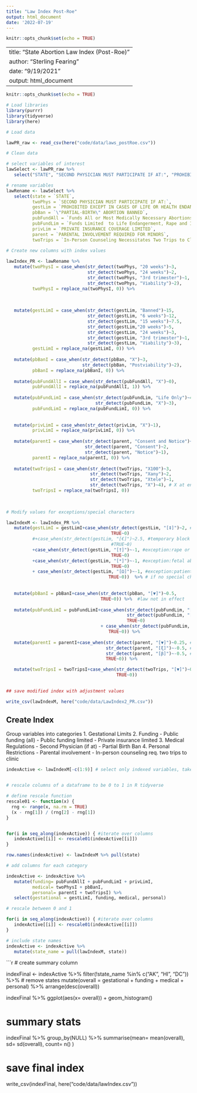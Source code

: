 ```yaml
---
title: "Law Index Post-Roe"
output: html_document
date: '2022-07-19'
---
```


```r
knitr::opts_chunk$set(echo = TRUE)
```

---
title: "State Abortion Law Index (Post-Roe)"
author: "Sterling Fearing"
date: "9/19/2021"
output: html_document
---

```r
knitr::opts_chunk$set(echo = TRUE)
```

```r
# Load libraries
library(purrr)
library(tidyverse)
library(here)
```

```r
# Load data

lawPR_raw <- read_csv(here("code/data/laws_postRoe.csv"))


```

```r
# Clean data

# select variables of interest
lawSelect <- lawPR_raw %>%
   select("STATE", "SECOND PHYSICIAN MUST PARTICIPATE IF AT:", "PROHIBITED EXCEPT IN CASES OF LIFE OR HEALTH ENDANGERMENT IF AT:", "\"PARTIAL-BIRTH\" ABORTION BANNED", "Funds All or Most Medically Necessary Abortions", "Funds Limited  to Life Endangerment, Rape and Incest", "PRIVATE INSURANCE COVERAGE LIMITED", "PARENTAL INVOLVEMENT REQUIRED FOR MINORS", "In-Person Counseling Necessitates Two Trips to Clinic")

# rename variables
lawRename <- lawSelect %>%
   select(state = `STATE`,
          twoPhys = `SECOND PHYSICIAN MUST PARTICIPATE IF AT:`,
          gestLim = `PROHIBITED EXCEPT IN CASES OF LIFE OR HEALTH ENDANGERMENT IF AT:`,
          pbBan = `\"PARTIAL-BIRTH\" ABORTION BANNED`,
          pubFundAll = `Funds All or Most Medically Necessary Abortions`,
          pubFundLim = `Funds Limited  to Life Endangerment, Rape and Incest`,
          privLim = `PRIVATE INSURANCE COVERAGE LIMITED`,
          parent = `PARENTAL INVOLVEMENT REQUIRED FOR MINORS`,
          twoTrips = `In-Person Counseling Necessitates Two Trips to Clinic`)

```

```r

# Create new columns with index values
   
lawIndex_PR <- lawRename %>%
   mutate(twoPhysI = case_when(str_detect(twoPhys, "20 weeks")~3,
                               str_detect(twoPhys, "24 weeks")~2,
                               str_detect(twoPhys, "3rd trimester")~1,
                               str_detect(twoPhys, "Viability")~2),
          twoPhysI = replace_na(twoPhysI, 0)) %>%
          
                               
          
   mutate(gestLimI = case_when(str_detect(gestLim, "Banned")~15,
                               str_detect(gestLim, "6 weeks")~12,
                               str_detect(gestLim, "15 weeks")~7.5,
                               str_detect(gestLim,"20 weeks")~5, 
                               str_detect(gestLim, "24 weeks")~3, 
                               str_detect(gestLim, "3rd trimester")~1, 
                               str_detect(gestLim, "Viability")~3),
          gestLimI = replace_na(gestLimI, 0)) %>%
  
   mutate(pbBanI = case_when(str_detect(pbBan, "X")~3,
                             str_detect(pbBan, "Postviability")~2),
          pbBanI = replace_na(pbBanI, 0)) %>%              
   
   mutate(pubFundAllI = case_when(str_detect(pubFundAll, "X")~0),
          pubFundAllI = replace_na(pubFundAllI, 1)) %>%
   
   mutate(pubFundLimI = case_when(str_detect(pubFundLim, "Life Only")~4,
                                  str_detect(pubFundLim, "X")~3),
          pubFundLimI = replace_na(pubFundLimI, 0)) %>%
                
   
   mutate(privLimI = case_when(str_detect(privLim, "X")~1),
          privLimI = replace_na(privLimI, 0)) %>%
   
   mutate(parentI = case_when(str_detect(parent, "Consent and Notice")~3,
                              str_detect(parent, "Consent")~2,
                              str_detect(parent, "Notice")~1),
          parentI = replace_na(parentI, 0)) %>%
   
   mutate(twoTripsI = case_when(str_detect(twoTrips, "X100")~3,
                                str_detect(twoTrips, "Xany")~2,
                                str_detect(twoTrips, "Xtele")~1,
                                str_detect(twoTrips, "X")~4), # X at end to include other entries starting with X
          twoTripsI = replace_na(twoTripsI, 0))
                                
                                 
```

```r
# Modify values for exceptions/special characters

lawIndexM <- lawIndex_PR %>%   
   mutate(gestLimI = gestLimI+case_when(str_detect(gestLim, "[‡]")~2, #life endangerment only
                                        TRUE~0)
          #+case_when(str_detect(gestLim, "[€]")~2.5, #temporary block on 15 week ban (now law)
                                        #TRUE~0)
          +case_when(str_detect(gestLim, "[†]")~-1, #exception:rape or incest
                                        TRUE~0)
          +case_when(str_detect(gestLim, "[*]")~-1, #exception:fetal abnormality
                                        TRUE~0)
          + case_when(str_detect(gestLim, "[Ω]")~-1, #exception:patient's phys health
                                       TRUE~0))  %>% # if no special characters, add zero to keep value
   
                                       
   mutate(pbBanI = pbBanI+case_when(str_detect(pbBan, "[▼]")~0.5,
                                    TRUE~0)) %>%  #law not in effect
   
   mutate(pubFundLimI = pubFundLimI+case_when(str_detect(pubFundLim, "[ϴ]")~1, #against court order
                                              str_detect(pubFundLim, "[*]")~-0.5, #exception:patient's phys health
                                              TRUE~0)
                                    + case_when(str_detect(pubFundLim, "[Ω]")~-0.5, #exception:fetal abnormality
                                       TRUE~0)) %>% 
   
   mutate(parentI = parentI+case_when(str_detect(parent, "[▼]")~0.25, #law not in effect
                                      str_detect(parent, "[ξ]")~-0.5, #may be waived
                                      str_detect(parent, "[β]")~-0.5, #under age 16
                                      TRUE~0)) %>% 

   mutate(twoTripsI = twoTripsI+case_when(str_detect(twoTrips, "[▼]")~0.25,
                                          TRUE~0))
   
```


```r
## save modified index with adjustment values

write_csv(lawIndexM, here("code/data/LawIndex2_PR.csv"))
```

## Create Index

Group variables into categories
1. Gestational Limits
2. Funding
   - Public funding (all)
   - Public funding limited
   - Private insurance limited
3. Medical Regulations
   - Second Physician (if at)
   - Partial Birth Ban
4. Personal Restrictions
   - Parental involvement
   - In-person counseling req. two trips to clinic
   
```r
indexActive <- lawIndexM[-c(1:9)] # select only indexed variables, take out states b/c character 


# rescale columns of a dataframe to be 0 to 1 in R tidyverse

# define rescale function
rescale01 <- function(x) {
  rng <- range(x, na.rm = TRUE)
  (x - rng[1]) / (rng[2] - rng[1])
}


for(i in seq_along(indexActive)) { #iterate over columns
   indexActive[[i]] <- rescale01(indexActive[[i]])
}

row.names(indexActive) <- lawIndexM %>% pull(state)
```


```r
# add columns for each category

indexActive <- indexActive %>%
   mutate(funding= pubFundAllI + pubFundLimI + privLimI,
          medical= twoPhysI + pbBanI,
          personal= parentI + twoTripsI) %>%
   select(gestational = gestLimI, funding, medical, personal)

# rescale between 0 and 1

for(i in seq_along(indexActive)) { #iterate over columns
   indexActive[[i]] <- rescale01(indexActive[[i]])
}

# include state names 
indexActive <- indexActive %>% 
   mutate(state_name = pull(lawIndexM, state))

```

```r
# create summary column

indexFinal <- indexActive %>%
   filter(!state_name %in% c("AK", "HI", "DC")) %>% # remove states
   mutate(overall = gestational + funding + medical + personal) %>%
   arrange(desc(overall))
   
indexFinal %>%
   ggplot(aes(x= overall)) +
   geom_histogram() 

# summary stats
indexFinal %>%
   group_by(NULL) %>%
   summarise(mean= mean(overall),
             sd= sd(overall),
             count= n()
             )

# save final index
write_csv(indexFinal, here("code/data/lawIndex.csv"))
